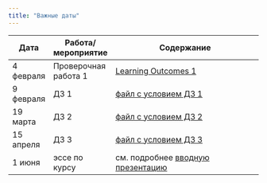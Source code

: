 ```yaml
---
title: "Важные даты"
---
```

 
Дата | Работа/мероприятие  | Содержание
-------- | -------- | --------------------------------------------------------
4 февраля | Проверочная работа 1 | <a href="RAPDC_LO1.pdf" title=>Learning Outcomes 1</a>
9 февраля | ДЗ 1 | <a href="RAPDC_hw1_2025.pdf" title=>файл с условием ДЗ 1</a>
19 марта | ДЗ 2 | <a href="RAPDC_hw2_2025.pdf" title=>файл с условием ДЗ 2</a>
15 апреля | ДЗ 3 | <a href="RAPDC_hw3_2025.pdf" title=>файл с условием ДЗ 3</a>
1 июня | эссе по курсу | см. подробнее <a href="RAPDC_intro_2025.pdf" title=>вводную презентацию</a>



